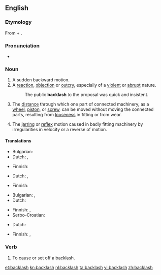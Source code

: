 {{wikipedia|dab=backlash (disambiguation)|backlash}}
==English==

===Etymology===
From {{term|back}} + {{term|lash}}.

===Pronunciation===
<!--This needs attention from someone who knows what they're doing :\Back"lash`\-->
* {{audio|en-us-backlash.ogg|Audio (US)}}

===Noun===
{{en-noun|es}}

# A sudden backward motion.
# A [[reaction]], [[objection]] or [[outcry]], especially of a [[violent]] or [[abrupt]] nature.
#: The public '''backlash''' to the proposal was quick and insistent.
# {{mechanics}} The [[distance]] through which one part of connected machinery, as a [[wheel]], [[piston]], or [[screw]], can be moved without moving the connected parts, resulting from [[loose]]ness in fitting or from wear.
# The [[jarring]] or [[reflex]] motion caused in badly fitting machinery by irregularities in velocity or a reverse of motion.

====Translations====
{{trans-top|sudden backward motion}}
* Bulgarian: {{t|bg|ритане}}
* Dutch: {{t|nl|tegenstroom}}, {{t+|nl|verzet}}
{{trans-mid}}
* Finnish: {{t-|fi|takapotku}}
{{trans-bottom}}

{{trans-top|violent or abrubt reaction}}
* Dutch: {{t|nl|tegenstroom}}, {{t+|nl|verzet}}
{{trans-mid}}
* Finnish: {{t-|fi|vastaisku}}
{{trans-bottom}}

{{trans-top|mechanical: distance of free movement between connected parts}}
* Bulgarian: {{t|bg|луфт}},  {{t+|bg|хлабина}}
* Dutch: {{t|nl|speling}}
{{trans-mid}}
* Finnish: {{t|fi|välys}}, {{t|fi|klappi}}
* Serbo-Croatian: {{t|sh|zazor|xs=Serbo-Croatian}}
{{trans-bottom}}

{{trans-top|jarring motion in badly fitting machinery}}
* Dutch: {{t|nl|speling}}
{{trans-mid}}
* Finnish: {{t|fi|välys}}, {{t|fi|klappi}}
{{trans-bottom}}

===Verb===
{{en-verb|backlashes|backlashing|backlashed}}

# {{rfquote-sense}} To cause or set off a backlash.

[[et:backlash]]
[[kn:backlash]]
[[nl:backlash]]
[[ta:backlash]]
[[vi:backlash]]
[[zh:backlash]]